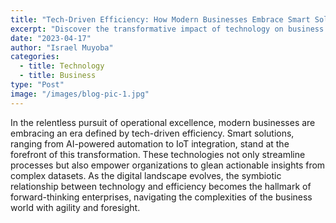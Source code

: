 ```yaml
---
title: "Tech-Driven Efficiency: How Modern Businesses Embrace Smart Solutions."
excerpt: "Discover the transformative impact of technology on business efficiency."
date: "2023-04-17"
author: "Israel Muyoba"
categories:
  - title: Technology
  - title: Business 
type: "Post"
image: "/images/blog-pic-1.jpg"
---
```

In the relentless pursuit of operational excellence, modern businesses are embracing an era defined by tech-driven efficiency. Smart solutions, ranging from AI-powered automation to IoT integration, stand at the forefront of this transformation. These technologies not only streamline processes but also empower organizations to glean actionable insights from complex datasets. As the digital landscape evolves, the symbiotic relationship between technology and efficiency becomes the hallmark of forward-thinking enterprises, navigating the complexities of the business world with agility and foresight.